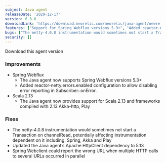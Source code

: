 ```yaml
---
subject: Java agent
releaseDate: '2020-12-17'
version: 6.3.0
downloadLink: 'https://download.newrelic.com/newrelic/java-agent/newrelic-agent/6.3.0/'
features: ["Support for Spring Webflux versions 5.3+", "Added reactor-netty.errors.enabled configuration to allow disabling error reporting in Subscriber::onError", "Support for Scala 2.13 and frameworks compiled with 2.13 Akka-http or Play", "Updated the Java agent’s Apache HttpClient dependency to 5.13"]
bugs: ["The netty-4.0.8 instrumentation would sometimes not start a Transaction on channelRead", "Spring Webclient could report the wrong URL when multiple HTTP calls to several URLs occurred in parallel"]
security: []
---
```


<ButtonGroup>
  <ButtonLink
    role="button"
    to="https://download.newrelic.com/newrelic/java-agent/newrelic-agent/6.3.0/"
    variant="primary"
  >
    Download this agent version
  </ButtonLink>
</ButtonGroup>

### Improvements

* Spring Webflux
  * The Java agent now supports Spring Webflux versions 5.3+
  * Added reactor-netty.errors.enabled configuration to allow disabling error reporting in Subscriber::onError.
* Scala 2.13
  * The Java agent now provides support for Scala 2.13 and frameworks compiled with 2.13 Akka-http, Play

### Fixes

* The netty-4.0.8 instrumentation would sometimes not start a Transaction on channelRead, potentially affecting instrumentation dependent on it including: Spring, Akka and Play
* Updated the Java agent’s Apache HttpClient dependency to 5.13
* Spring Webclient could report the wrong URL when multiple HTTP calls to several URLs occurred in parallel
